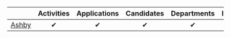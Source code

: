 |             | Activities | Applications | Candidates | Departments | Interviews | Jobs | Offers | Offices | Scorecard | Users |
|-------------|:----------:|:------------:|:----------:|:-----------:|:----------:|:----:|:------:|:-------:|:---------:|:-----:|
| [Ashby](https://www.ashbyhq.com/)       | ✔          | ✔            | ✔          | ✔           | ✔          | ✔    | ✔      | ✔       | ✔         | ✔     |